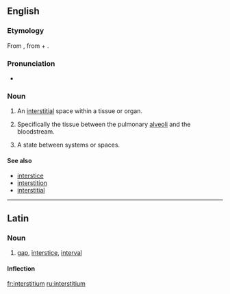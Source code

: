 ==English==

===Etymology===
From {{etyl|la|en}} {{term|interstitium||lang=la}}, from {{term|inter||between|lang=la}} + {{term|sistere||to stand, place|llang=la}}.

===Pronunciation===

* {{IPA|ˌɪntɚˑstɪʃiəm}}

===Noun===
{{en-noun|interstitia}}

# {{context|medicine|lang=en}} An [[interstitial]] space within a tissue or organ.
# {{context|medicine|lang=en}} Specifically the tissue between the pulmonary [[alveoli]] and the bloodstream.
# {{context|philosophy|lang=en}} A state between systems or spaces.

====See also====
* [[interstice]]
* [[interstition]]
* [[interstitial]]

----

==Latin==

===Noun===
{{la-noun|interstitium|interstitii|interstitiī|n|second}}

# [[gap]], [[interstice]], [[interval]]

====Inflection====
{{la-decl-2nd-N|interstiti}}

[[fr:interstitium]]
[[ru:interstitium]]